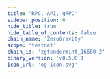 ```yaml
---
title: 'RPC, API, gRPC'
sidebar_position: 6
hide_title: true
hide_table_of_contents: false
chain_name: 'ZeroGravity'
scope: 'testnet'
chain_id: 'zgtendermint_16600-2'
binary_version: 'v0.5.0.1'
icon_url: 'og-icon.svg'
---
```



<PageTitle
  iconUrl="img/og-icon.svg"
  title="ZeroGravity Public Endpoints"
  chainId="zgtendermint_16600-2"
  version="v0.5.0.1"
/>

<Endpoints
  api="https://og-t-api.noders.services"
  rpc="https://og-t-rpc.noders.services"
  grpc="https://og-t-grpc.noders.services:443"
  jsonRpc="https://og-t-json.noders.services"
/>
